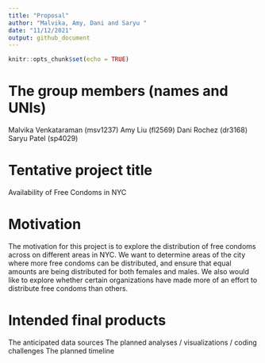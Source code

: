 ```yaml
---
title: "Proposal"
author: "Malvika, Amy, Dani and Saryu "
date: "11/12/2021"
output: github_document
---
```


```r
knitr::opts_chunk$set(echo = TRUE)
```

# The group members (names and UNIs)
Malvika Venkataraman (msv1237)
Amy Liu (fl2569)
Dani Rochez (dr3168)
Saryu Patel (sp4029)

# Tentative project title
Availability of Free Condoms in NYC

# Motivation
The motivation for this project is to explore the distribution of free condoms across on different areas in NYC. We want to determine areas of the city where more free condoms can be distributed, and ensure that equal amounts are being distributed for both females and males. We also would like to explore whether certain organizations have made more of an effort to distribute free condoms than others.

# Intended final products



The anticipated data sources
The planned analyses / visualizations / coding challenges
The planned timeline